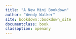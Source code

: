```yaml
---
title: "A New Mini Bookdown"
author: "Wendy Walker"
site: bookdown::bookdown_site
documentclass: book
classoption: openany
---
```

